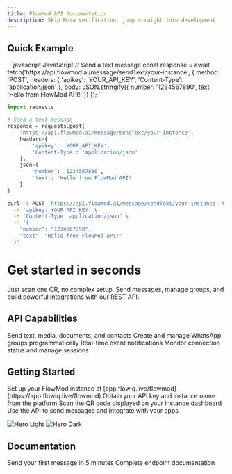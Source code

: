 ```yaml
---
title: FlowMod API Documentation
description: Skip Meta verification, jump straight into development.
---
```


## Quick Example

<CodeGroup>
```javascript JavaScript
// Send a text message
const response = await fetch('https://api.flowmod.ai/message/sendText/your-instance', {
  method: 'POST',
  headers: {
    'apikey': 'YOUR_API_KEY',
    'Content-Type': 'application/json'
  },
  body: JSON.stringify({
    number: '1234567890',
    text: 'Hello from FlowMod API!'
  })
});
```

```python Python
import requests

# Send a text message
response = requests.post(
    'https://api.flowmod.ai/message/sendText/your-instance',
    headers={
        'apikey': 'YOUR_API_KEY',
        'Content-Type': 'application/json'
    },
    json={
        'number': '1234567890',
        'text': 'Hello from FlowMod API!'
    }
)
```

```bash cURL
curl -X POST 'https://api.flowmod.ai/message/sendText/your-instance' \
  -H 'apikey: YOUR_API_KEY' \
  -H 'Content-Type: application/json' \
  -d '{
    "number": "1234567890",
    "text": "Hello from FlowMod API!"
  }'
```
</CodeGroup>

# Get started in seconds

Just scan one QR, no complex setup. Send messages, manage groups, and build powerful integrations with our REST API.

## API Capabilities

<CardGroup cols={2}>
  <Card title="Messaging" icon="message" iconType="duotone">
    Send text, media, documents, and contacts
  </Card>
  <Card title="Groups" icon="users" iconType="duotone">
    Create and manage WhatsApp groups programmatically
  </Card>
  <Card title="Webhooks" icon="webhook" iconType="duotone">
    Real-time event notifications
  </Card>
  <Card title="Instance Management" icon="server" iconType="duotone">
    Monitor connection status and manage sessions
  </Card>
</CardGroup>

## Getting Started

<Steps>
  <Step title="Get Your Instance">
    Set up your FlowMod instance at [app.flowiq.live/flowmod](https://app.flowiq.live/flowmod)
  </Step>
  <Step title="Get API Credentials">
    Obtain your API key and instance name from the platform
  </Step>
  <Step title="Connect WhatsApp">
    Scan the QR code displayed on your instance dashboard
  </Step>
  <Step title="Start Coding">
    Use the API to send messages and integrate with your apps
  </Step>
</Steps>

<img
  className="block dark:hidden"
  src="/images/hero-test.png"
  alt="Hero Light"
/>
<img
  className="hidden dark:block"
  src="/images/hero-test.png"
  alt="Hero Dark"
/>

## Documentation

<CardGroup cols={2}>
  <Card
    title="Quick Start"
    icon="play"
    href="/quickstart"
  >
    Send your first message in 5 minutes
  </Card>
  <Card
    title="API Reference"
    icon="book"
    href="/api-reference/introduction"
  >
    Complete endpoint documentation
  </Card>
</CardGroup>
